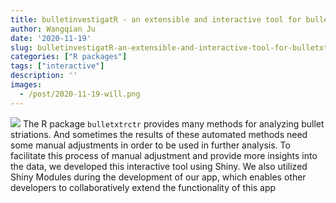 ```yaml
---
title: bulletinvestigatR - an extensible and interactive tool for bulletxtrctr users
author: Wangqian Ju
date: '2020-11-19'
slug: bulletinvestigatR-an-extensible-and-interactive-tool-for-bulletxtrctr-users
categories: ["R packages"]
tags: ["interactive"]
description: ''
images:
  - /post/2020-11-19-will.png
---
```


![](/post/2020-11-19-will.png)
The R package `bulletxtrctr` provides many methods for analyzing bullet striations. And sometimes the results of these automated methods need some manual adjustments in order to be used in further analysis. To facilitate this process of manual adjustment and provide more insights into the data, we developed this interactive tool using Shiny. We also utilized Shiny Modules during the development of our app, which enables other developers to collaboratively extend the functionality of this app
